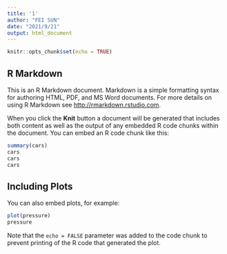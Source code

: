 ```yaml
---
title: '1'
author: "FEI SUN"
date: "2021/9/21"
output: html_document
---
```


```r
knitr::opts_chunk$set(echo = TRUE)
```

## R Markdown

This is an R Markdown document. Markdown is a simple formatting syntax for authoring HTML, PDF, and MS Word documents. For more details on using R Markdown see <http://rmarkdown.rstudio.com>.

When you click the **Knit** button a document will be generated that includes both content as well as the output of any embedded R code chunks within the document. You can embed an R code chunk like this:

```r
summary(cars)
cars
cars
cars

```

## Including Plots

You can also embed plots, for example:

```r
plot(pressure)
pressure
```

Note that the `echo = FALSE` parameter was added to the code chunk to prevent printing of the R code that generated the plot.

```r
```
